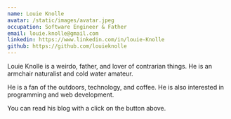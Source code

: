 ```yaml
---
name: Louie Knolle
avatar: /static/images/avatar.jpeg
occupation: Software Engineer & Father
email: louie.knolle@gmail.com
linkedin: https://www.linkedin.com/in/louie-Knolle
github: https://github.com/louieknolle
---
```


Louie Knolle is a weirdo, father, and lover of contrarian things. He is an armchair naturalist and cold water amateur.

He is a fan of the outdoors, technology, and coffee. He is also interested in programming and web development.

You can read his blog with a click on the button above.

```

```
